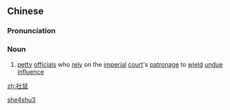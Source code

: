 ==Chinese==
{{zh-forms}}

===Pronunciation===
{{zh-pron
|m=shèshǔ
|cat=n
}}

===Noun===
{{zh-noun}}

# {{lb|zh|archaic}} [[petty]] [[official]]s who [[rely]] on the [[imperial]] [[court]]'s [[patronage]] to [[wield]] [[undue]] [[influence]]

[[Category:Mandarin archaic terms|she4shu3]]

[[zh:社鼠]]